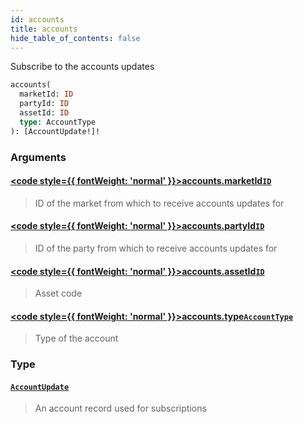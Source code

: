 ```yaml
---
id: accounts
title: accounts
hide_table_of_contents: false
---
```








Subscribe to the accounts updates

```graphql
accounts(
  marketId: ID
  partyId: ID
  assetId: ID
  type: AccountType
): [AccountUpdate!]!
```


### Arguments

#### [<code style={{ fontWeight: 'normal' }}>accounts.<b>marketId</b></code>](#)<Bullet />[`ID`](/testnet/api/graphql/scalars/id) <Badge class="secondary" text="scalar"/>
> ID of the market from which to receive accounts updates for
> 

#### [<code style={{ fontWeight: 'normal' }}>accounts.<b>partyId</b></code>](#)<Bullet />[`ID`](/testnet/api/graphql/scalars/id) <Badge class="secondary" text="scalar"/>
> ID of the party from which to receive accounts updates for
> 

#### [<code style={{ fontWeight: 'normal' }}>accounts.<b>assetId</b></code>](#)<Bullet />[`ID`](/testnet/api/graphql/scalars/id) <Badge class="secondary" text="scalar"/>
> Asset code
> 

#### [<code style={{ fontWeight: 'normal' }}>accounts.<b>type</b></code>](#)<Bullet />[`AccountType`](/testnet/api/graphql/enums/account-type) <Badge class="secondary" text="enum"/>
> Type of the account
> 

### Type

#### [`AccountUpdate`](/testnet/api/graphql/objects/account-update) <Badge class="secondary" text="object"/>
> An account record used for subscriptions
> 





